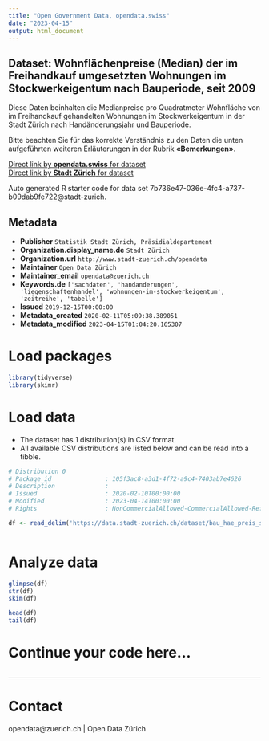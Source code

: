 ```yaml
---
title: "Open Government Data, opendata.swiss"
date: "2023-04-15"
output: html_document
---
```


## Dataset: Wohnflächenpreise (Median) der im Freihandkauf umgesetzten Wohnungen im Stockwerkeigentum nach Bauperiode, seit 2009


Diese Daten beinhalten die Medianpreise pro Quadratmeter Wohnfläche von im Freihandkauf gehandelten Wohnungen im Stockwerkeigentum in der Stadt Zürich nach Handänderungsjahr und Bauperiode.

Bitte beachten Sie für das korrekte Verständnis zu den Daten die unten aufgeführten weiteren Erläuterungen in der Rubrik **«Bemerkungen»**.



[Direct link by **opendata.swiss** for dataset](https://opendata.swiss/de/dataset/wohnflachenpreise-median-der-im-freihandkauf-umgesetzten-wohnungen-im-stockwerkeigentum-na-2009)<br>
[Direct link by **Stadt Zürich** for dataset](https://data.stadt-zuerich.ch/dataset/bau_hae_preis_stwe_whg_bauperiode_seit2009_od5153)

Auto generated R starter code for data set 7b736e47-036e-4fc4-a737-b09dab9fe722@stadt-zurich.

## Metadata

- **Publisher** `Statistik Stadt Zürich, Präsidialdepartement`
- **Organization.display_name.de** `Stadt Zürich`
- **Organization.url** `http://www.stadt-zuerich.ch/opendata`
- **Maintainer** `Open Data Zürich`
- **Maintainer_email** `opendata@zuerich.ch`
- **Keywords.de** `['sachdaten', 'handanderungen', 'liegenschaftenhandel', 'wohnungen-im-stockwerkeigentum', 'zeitreihe', 'tabelle']`
- **Issued** `2019-12-15T00:00:00`
- **Metadata_created** `2020-02-11T05:09:38.389051`
- **Metadata_modified** `2023-04-15T01:04:20.165307`


# Load packages

```r

library(tidyverse)
library(skimr)

```

# Load data

-   The dataset has 1 distribution(s) in CSV format.
-   All available CSV distributions are listed below and can be read into a tibble.

```r

# Distribution 0
# Package_id               : 105f3ac8-a3d1-4f72-a9c4-7403ab7e4626
# Description              : 
# Issued                   : 2020-02-10T00:00:00
# Modified                 : 2023-04-14T00:00:00
# Rights                   : NonCommercialAllowed-CommercialAllowed-ReferenceNotRequired

df <- read_delim('https://data.stadt-zuerich.ch/dataset/bau_hae_preis_stwe_whg_bauperiode_seit2009_od5153/download/BAU515OD5153.csv')



```

# Analyze data

```r

glimpse(df)
str(df)
skim(df)

head(df)
tail(df)

```

# Continue your code here...

```r

```

------------------------------------------------------------------------

# Contact

opendata@zuerich.ch | Open Data Zürich
